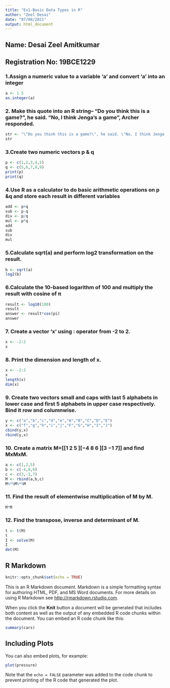 ---
title: "Ex1-Basic Data Types in R"
author: "Zeel Desai"
date: "07/08/2021"
output: html_document
---

## Name: Desai Zeel Amitkumar
## Registration No: 19BCE1229


### 1.Assign a numeric value to a variable ‘a’ and convert ‘a’ into an integer
```{r}
a <- 1.5
as.integer(a)
```


### 2.	Make this quote into an R string– “Do you think this is a game?”, he said. “No, I think Jenga’s a game”, Archer responded.

```{r}
str <- "\"Do you think this is a game?\", he said. \"No, I think Jenga’s a game\", Archer responded."
str
```


### 3.Create two numeric vectors p & q

```{r}
p <- c(1,2,3,4,5)
q <- c(5,6,7,8,9)
print(p)
print(q)
```

### 4.Use R as a calculator to do basic arithmetic operations on p &q and store each result in different variables

```{r}
add <- p+q
sub <- p-q
div <- p/q
mul <- p*q
add
sub
div
mul

```


### 5.Calculate sqrt(a) and perform log2 transformation on the result.

```{r}
b <- sqrt(a)
log2(b)
```

### 6.Calculate the 10-based logarithm of 100 and multiply the result with cosine of π

```{r}
result <- log10(100)
result
answer <- result*cos(pi)
answer
```

### 7.	Create a vector ‘x’ using : operator from -2 to 2.

```{r}
x <- -2:2
x
```

### 8.	Print the dimension and length of x.

```{r}
x <- -2:2
x
length(x)
dim(x)
```

### 9.	Create two vectors small and caps with last 5 alphabets in lower case and first 5 alphabets in upper case respectively. Bind it row and columnwise.

```{r}
y <- c("a","b","c","d","e","A","B","C","D","E")
x <- c("f","g","h","i","j","F","G","H","I","J")
cbind(y,x)
rbind(y,x)
```

### 10.	Create a matrix M=[[1 2 5 ][−4 8 6 ][3 −1 7]] and find MxMxM.

```{r}
a <- c(1,2,5)
b <- c(-4,8,6)
c <- c(3,-1,7)
M <- rbind(a,b,c)
M%*%M%*%M
```

### 11.	Find the result of elementwise multiplication of M by M.

```{r}
M*M
```

### 12.	Find the transpose, inverse and determinant of M.

```{r}
t <- t(M)
t
I <- solve(M)
I
det(M)
```






## R Markdown

```{r setup, include=FALSE}
knitr::opts_chunk$set(echo = TRUE)
```

This is an R Markdown document. Markdown is a simple formatting syntax for authoring HTML, PDF, and MS Word documents. For more details on using R Markdown see <http://rmarkdown.rstudio.com>.

When you click the **Knit** button a document will be generated that includes both content as well as the output of any embedded R code chunks within the document. You can embed an R code chunk like this:

```{r cars}
summary(cars)
```

## Including Plots

You can also embed plots, for example:

```{r pressure, echo=FALSE}
plot(pressure)
```

Note that the `echo = FALSE` parameter was added to the code chunk to prevent printing of the R code that generated the plot.
